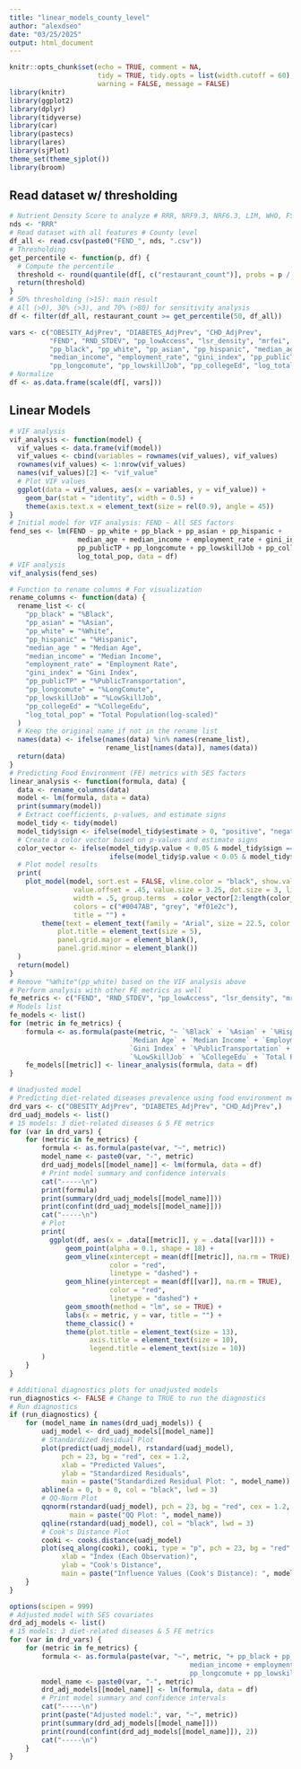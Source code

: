 ```yaml
---
title: "linear_models_county_level"
author: "alexdseo"
date: "03/25/2025"
output: html_document
---
```


```r
knitr::opts_chunk$set(echo = TRUE, comment = NA,
                      tidy = TRUE, tidy.opts = list(width.cutoff = 60),
                      warning = FALSE, message = FALSE)
library(knitr)
library(ggplot2)
library(dplyr)
library(tidyverse)
library(car)
library(pastecs)
library(lares)
library(sjPlot)
theme_set(theme_sjplot())
library(broom)
```

## Read dataset w/ thresholding

```r
# Nutrient Density Score to analyze # RRR, NRF9.3, NRF6.3, LIM, WHO, FSA
nds <- "RRR"
# Read dataset with all features # County level
df_all <- read.csv(paste0("FEND_", nds, ".csv"))
# Thresholding
get_percentile <- function(p, df) {
  # Compute the percentile
  threshold <- round(quantile(df[, c("restaurant_count")], probs = p / 100))
  return(threshold)
}
# 50% thresholding (>15): main result 
# All (>0), 30% (>3), and 70% (>80) for sensitivity analysis
df <- filter(df_all, restaurant_count >= get_percentile(50, df_all))
```

```r
vars <- c("OBESITY_AdjPrev", "DIABETES_AdjPrev", "CHD_AdjPrev",
          "FEND", "RND_STDEV", "pp_lowAccess", "lsr_density", "mrfei",
          "pp_black", "pp_white", "pp_asian", "pp_hispanic", "median_age",
          "median_income", "employment_rate", "gini_index", "pp_publicTP",
          "pp_longcomute", "pp_lowskillJob", "pp_collegeEd", "log_total_pop")
# Normalize
df <- as.data.frame(scale(df[, vars]))
```

## Linear Models

```r
# VIF analysis
vif_analysis <- function(model) {
  vif_values <- data.frame(vif(model))
  vif_values <- cbind(variables = rownames(vif_values), vif_values)
  rownames(vif_values) <- 1:nrow(vif_values)
  names(vif_values)[2] <- "vif_value"
  # Plot VIF values
  ggplot(data = vif_values, aes(x = variables, y = vif_value)) +
    geom_bar(stat = "identity", width = 0.5) +
    theme(axis.text.x = element_text(size = rel(0.9), angle = 45))
}
# Initial model for VIF analysis: FEND ~ All SES factors
fend_ses <- lm(FEND ~ pp_white + pp_black + pp_asian + pp_hispanic +
                 median_age + median_income + employment_rate + gini_index +
                 pp_publicTP + pp_longcomute + pp_lowskillJob + pp_collegeEd +
                 log_total_pop, data = df)
# VIF analysis
vif_analysis(fend_ses)
```

```r
# Function to rename columns # For visualization
rename_columns <- function(data) {
  rename_list <- c(
    "pp_black" = "%Black",
    "pp_asian" = "%Asian",
    "pp_white" = "%White",
    "pp_hispanic" = "%Hispanic",
    "median_age " = "Median Age",
    "median_income" = "Median Income",
    "employment_rate" = "Employment Rate",
    "gini_index" = "Gini Index",
    "pp_publicTP" = "%PublicTransportation",
    "pp_longcomute" = "%LongComute",
    "pp_lowskillJob" = "%LowSkillJob",
    "pp_collegeEd" = "%CollegeEdu",
    "log_total_pop" = "Total Population(log-scaled)"
  )
  # Keep the original name if not in the rename list
  names(data) <- ifelse(names(data) %in% names(rename_list),
                        rename_list[names(data)], names(data))
  return(data)
}
# Predicting Food Environment (FE) metrics with SES factors
linear_analysis <- function(formula, data) {
  data <- rename_columns(data)
  model <- lm(formula, data = data)
  print(summary(model))
  # Extract coefficients, p-values, and estimate signs
  model_tidy <- tidy(model)
  model_tidy$sign <- ifelse(model_tidy$estimate > 0, "positive", "negative")
  # Create a color vector based on p-values and estimate signs
  color_vector <- ifelse(model_tidy$p.value < 0.05 & model_tidy$sign == "positive", "blue",
                         ifelse(model_tidy$p.value < 0.05 & model_tidy$sign == "negative", "red", "grey"))
  # Plot model results
  print(
    plot_model(model, sort.est = FALSE, vline.color = "black", show.values = FALSE,
                value.offset = .45, value.size = 3.25, dot.size = 3, line.size = 1,
                width = .5, group.terms  = color_vector[2:length(color_vector)],
                colors = c("#0047AB", "grey", "#f01e2c"),
                title = "") +
        theme(text = element_text(family = "Arial", size = 22.5, color = "black"),
            plot.title = element_text(size = 5),
            panel.grid.major = element_blank(),
            panel.grid.minor = element_blank())
  )
  return(model)
}
# Remove "%White"(pp_white) based on the VIF analysis above
# Perform analysis with other FE metrics as well
fe_metrics <- c("FEND", "RND_STDEV", "pp_lowAccess", "lsr_density", "mrfei")
# Models list
fe_models <- list()
for (metric in fe_metrics) {
    formula <- as.formula(paste(metric, "~ `%Black` + `%Asian` + `%Hispanic` +
                              `Median Age` + `Median Income` + `Employment Rate` + 
                              `Gini Index` + `%PublicTransportation` + `%LongComute` + 
                              `%LowSkillJob` + `%CollegeEdu` + `Total Population(log-scaled)`"))
    fe_models[[metric]] <- linear_analysis(formula, data = df)
}

```

```r
# Unadjusted model 
# Predicting diet-related diseases prevalence using food environment metrics
drd_vars <- c("OBESITY_AdjPrev", "DIABETES_AdjPrev", "CHD_AdjPrev",)
drd_uadj_models <- list()
# 15 models: 3 diet-related diseases & 5 FE metrics
for (var in drd_vars) {
    for (metric in fe_metrics) {
        formula <- as.formula(paste(var, "~", metric))
        model_name <- paste0(var, "-", metric)
        drd_uadj_models[[model_name]] <- lm(formula, data = df)
        # Print model summary and confidence intervals
        cat("-----\n")
        print(formula)
        print(summary(drd_uadj_models[[model_name]]))
        print(confint(drd_uadj_models[[model_name]]))
        cat("-----\n")
        # Plot
        print(
          ggplot(df, aes(x = .data[[metric]], y = .data[[var]])) +
              geom_point(alpha = 0.1, shape = 18) +
              geom_vline(xintercept = mean(df[[metric]], na.rm = TRUE),
                         color = "red",
                         linetype = "dashed") +
              geom_hline(yintercept = mean(df[[var]], na.rm = TRUE),
                         color = "red",
                         linetype = "dashed") + 
              geom_smooth(method = "lm", se = TRUE) +
              labs(x = metric, y = var, title = "") +
              theme_classic() +
              theme(plot.title = element_text(size = 13),
                    axis.title = element_text(size = 10),
                    legend.title = element_text(size = 10))
        )
    }
}
```

```r
# Additional diagnostics plots for unadjusted models
run_diagnostics <- FALSE # Change to TRUE to run the diagnostics
# Run diagnostics
if (run_diagnostics) {
    for (model_name in names(drd_uadj_models)) {
        uadj_model <- drd_uadj_models[[model_name]]
        # Standardized Residual Plot
        plot(predict(uadj_model), rstandard(uadj_model),
             pch = 23, bg = "red", cex = 1.2,
             xlab = "Predicted Values",
             ylab = "Standardized Residuals",
             main = paste("Standardized Residual Plot: ", model_name))
        abline(a = 0, b = 0, col = "black", lwd = 3)
        # QQ-Norm Plot
        qqnorm(rstandard(uadj_model), pch = 23, bg = "red", cex = 1.2,
               main = paste("QQ Plot: ", model_name))
        qqline(rstandard(uadj_model), col = "black", lwd = 3)
        # Cook's Distance Plot
        cooki <- cooks.distance(uadj_model)
        plot(seq_along(cooki), cooki, type = "p", pch = 23, bg = "red", cex = 1.2,
             xlab = "Index (Each Observation)", 
             ylab = "Cook's Distance", 
             main = paste("Influence Values (Cook's Distance): ", model_name))
    }
}
```

```r
options(scipen = 999)
# Adjusted model with SES covariates
drd_adj_models <- list()
# 15 models: 3 diet-related diseases & 5 FE metrics
for (var in drd_vars) {
    for (metric in fe_metrics) {
        formula <- as.formula(paste(var, "~", metric, "+ pp_black + pp_asian + pp_hispanic + median_age +
                                             median_income + employment_rate + gini_index + pp_publicTP +
                                             pp_longcomute + pp_lowskillJob + pp_collegeEd + log_total_pop"))
        model_name <- paste0(var, "-", metric)
        drd_adj_models[[model_name]] <- lm(formula, data = df)
        # Print model summary and confidence intervals
        cat("-----\n")
        print(paste("Adjusted model:", var, "~", metric))
        print(summary(drd_adj_models[[model_name]]))
        print(round(confint(drd_adj_models[[model_name]]), 2))
        cat("-----\n")
    }
}
```
